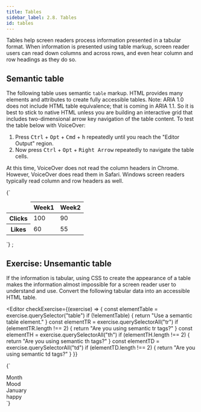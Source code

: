 ```yaml
---
title: Tables
sidebar_label: 2.8. Tables
id: tables
---
```



Tables help screen readers process information presented in a tabular format.
When information is presented using table markup, screen reader users can read down columns and across rows, and even hear column and row headings as they do so.

## Semantic table

The following table uses semantic `table` markup. HTML provides many elements and attributes to create fully
accessible tables. Note: ARIA 1.0 does not include HTML table equivalence; that is coming in ARIA 1.1. So
it is best to stick to native HTML unless you are building an interactive grid that includes two-dimensional
arrow key navigation of the table content. To test the table below with VoiceOver:

1. Press <kbd>Ctrl</kbd> + <kbd>Opt</kbd> + <kbd>Cmd</kbd> + <kbd>h</kbd> repeatedly until you reach the "Editor Output" region.
2. Now press <kbd>Ctrl</kbd> + <kbd>Opt</kbd> + <kbd>Right Arrow</kbd> repeatedly to navigate the table cells.

At this time, VoiceOver does not read the column headers in Chrome. However, VoiceOver does read them in Safari. Windows screen readers typically read column and row headers as well.


<Editor>
  {`<table>
  <thead>
    <tr>
      <td></td>
      <th>Week1</th>
      <th>Week2</th>
    </tr>
  </thead>
  <tbody>
    <tr>
      <th>Clicks</th>
      <td>100</td>
      <td>90</td>
    </tr>
    <tr>
      <th>Likes</th>
      <td>60</td>
      <td>55</td>
    </tr>
  </tbody>
</table>`}
</Editor>
;

## Exercise: Unsemantic table

If the information is tabular, using CSS to create the appearance of a table makes the information
almost impossible for a screen reader user to understand and use. Convert the following tabular data
into an accessible HTML table.

<Editor
  checkExercise={(exercise) => {
    const elementTable = exercise.querySelector("table")
    if (!elementTable) {
      return "Use a semantic table element."
    }
    const elementTR = exercise.querySelectorAll("tr")
    if (elementTR.length !== 2) {
      return "Are you using semantic tr tags?"
    }
    const elementTH = exercise.querySelectorAll("th")
    if (elementTH.length !== 2) {
      return "Are you using semantic th tags?"
    }
    const elementTD = exercise.querySelectorAll("td")
    if (elementTD.length !== 2) {
      return "Are you using semantic td tags?"
    }
  }}
>
  {`<div className="table">
  <div className="tableHeading">
    <div className="tableHead">Month</div>
    <div className="tableHead">Mood</div>
  </div>
  <div className="tableBody">
    <div className="tableRow">
      <div className="tableCell">January</div>
      <div className="tableCell">happy</div>
    </div>
  </div>
</div>`}
</Editor>
